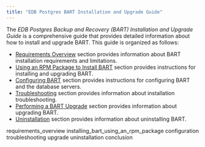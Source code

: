 ```yaml
---
title: "EDB Postgres BART Installation and Upgrade Guide"
---
```




The *EDB Postgres Backup and Recovery (BART) Installation and Upgrade Guide* is a comprehensive guide that provides detailed information about how to install and upgrade BART. This guide is organized as follows:

  - [Requirements Overview](01_requirements_overview#requirements_overview) section provides information about BART installation requirements and limitations.
  - [Using an RPM Package to Install BART](02_installing_bart_using_an_rpm_package#installing_bart_using_an_rpm_package) section provides instructions for installing and upgrading BART.
  - [Configuring BART](03_configuration#configuration) section provides instructions for configuring BART and the database servers.
  - [Troubleshooting](04_troubleshooting#troubleshooting) section provides information about installation troubleshooting.
  - [Performing a BART Upgrade](05_upgrade#upgrade) section provides information about upgrading BART.
  - [Uninstallation](06_uninstallation#uninstallation) section provides information about uninstalling BART.

<div class="toctree" data-maxdepth="5">

requirements_overview installing_bart_using_an_rpm_package configuration troubleshooting upgrade uninstallation conclusion

</div>
